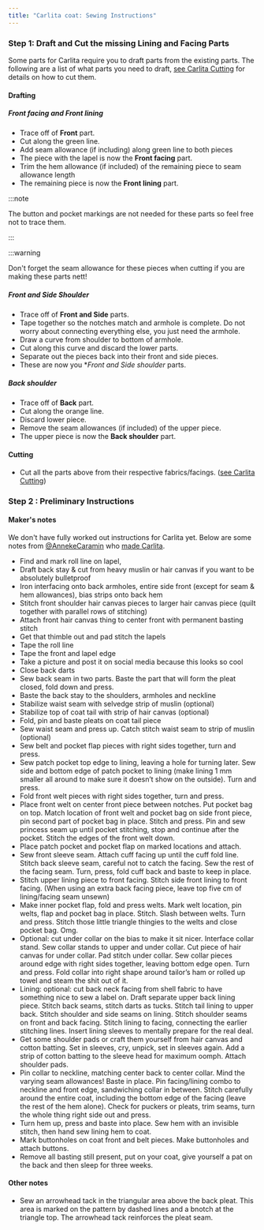 ```yaml
---
title: "Carlita coat: Sewing Instructions"
---
```


### Step 1: Draft and Cut the missing Lining and Facing Parts

Some parts for Carlita require you to draft parts from the existing parts. The following are a list of what parts you need to draft, [see Carlita Cutting](/docs/designs/carlita/cutting/) for details on how to cut them.

#### Drafting

##### Front facing and Front lining

- Trace off of **Front** part.
- Cut along the green line.
- Add seam allowance (if including) along green line to both pieces
- The piece with the lapel is now the **Front facing** part.
- Trim the hem allowance (if included) of the remaining piece to seam allowance length
- The remaining piece is now the **Front lining** part.

:::note


The button and pocket markings are not needed for these parts so feel free not to trace them.

:::

:::warning


Don't forget the seam allowance for these pieces when cutting if you are making these parts nett!

</Warning>

##### Front and Side Shoulder

- Trace off of **Front and Side** parts.
- Tape together so the notches match and armhole is complete. Do not worry about connecting everything else, you just need the armhole.
- Draw a curve from shoulder to bottom of armhole.
- Cut along this curve and discard the lower parts.
- Separate out the pieces back into their front and side pieces.
- These are now you \*_Front and Side shoulder_ parts.

##### Back shoulder

- Trace off of **Back** part.
- Cut along the orange line.
- Discard lower piece.
- Remove the seam allowances (if included) of the upper piece.
- The upper piece is now the **Back shoulder** part.

#### Cutting

- Cut all the parts above from their respective fabrics/facings. ([see Carlita Cutting](/docs/designs/carlita/cutting/))

### Step 2 : Preliminary Instructions

#### Maker's notes

<Fixme>

We don't have fully worked out instructions for Carlita yet.
Below are some notes from [@AnnekeCaramin](/users/AnnekeCaramin) who
[made Carlita](http://www.annekecaramin.com/2018/02/this-is-one-of-those-origin-superhero.html).

</Fixme>

- Find and mark roll line on lapel,
- Draft back stay & cut from heavy muslin or hair canvas if you want to be absolutely bulletproof
- Iron interfacing onto back armholes, entire side front (except for seam & hem allowances), bias strips onto back hem
- Stitch front shoulder hair canvas pieces to larger hair canvas piece (quilt together with parallel rows of stitching)
- Attach front hair canvas thing to center front with permanent basting stitch
- Get that thimble out and pad stitch the lapels
- Tape the roll line
- Tape the front and lapel edge
- Take a picture and post it on social media because this looks so cool
- Close back darts
- Sew back seam in two parts. Baste the part that will form the pleat closed, fold down and press.
- Baste the back stay to the shoulders, armholes and neckline
- Stabilize waist seam with selvedge strip of muslin (optional)
- Stabilize top of coat tail with strip of hair canvas (optional)
- Fold, pin and baste pleats on coat tail piece
- Sew waist seam and press up. Catch stitch waist seam to strip of muslin (optional)
- Sew belt and pocket flap pieces with right sides together, turn and press.
- Sew patch pocket top edge to lining, leaving a hole for turning later. Sew side and bottom edge of patch pocket to lining (make lining 1 mm smaller all around to make sure it doesn’t show on the outside). Turn and press.
- Fold front welt pieces with right sides together, turn and press.
- Place front welt on center front piece between notches. Put pocket bag on top. Match location of front welt and pocket bag on side front piece, pin second part of pocket bag in place. Stitch and press. Pin and sew princess seam up until pocket stitching, stop and continue after the pocket. Stitch the edges of the front welt down.
- Place patch pocket and pocket flap on marked locations and attach.
- Sew front sleeve seam. Attach cuff facing up until the cuff fold line. Stitch back sleeve seam, careful not to catch the facing. Sew the rest of the facing seam. Turn, press, fold cuff back and baste to keep in place.
- Stitch upper lining piece to front facing. Stitch side front lining to front facing. (When using an extra back facing piece, leave top five cm of lining/facing seam unsewn)
- Make inner pocket flap, fold and press welts. Mark welt location, pin welts, flap and pocket bag in place. Stitch. Slash between welts. Turn and press. Stitch those little triangle thingies to the welts and close pocket bag. Omg.
- Optional: cut under collar on the bias to make it sit nicer. Interface collar stand. Sew collar stands to upper and under collar. Cut piece of hair canvas for under collar. Pad stitch under collar. Sew collar pieces around edge with right sides together, leaving bottom edge open. Turn and press. Fold collar into right shape around tailor’s ham or rolled up towel and steam the shit out of it.
- Lining: optional: cut back neck facing from shell fabric to have something nice to sew a label on. Draft separate upper back lining piece. Stitch back seams, stitch darts as tucks. Stitch tail lining to upper back. Stitch shoulder and side seams on lining. Stitch shoulder seams on front and back facing. Stitch lining to facing, connecting the earlier stitching lines. Insert lining sleeves to mentally prepare for the real deal.
- Get some shoulder pads or craft them yourself from hair canvas and cotton batting. Set in sleeves, cry, unpick, set in sleeves again. Add a strip of cotton batting to the sleeve head for maximum oomph. Attach shoulder pads.
- Pin collar to neckline, matching center back to center collar. Mind the varying seam allowances! Baste in place. Pin facing/lining combo to neckline and front edge, sandwiching collar in between. Stitch carefully around the entire coat, including the bottom edge of the facing (leave the rest of the hem alone). Check for puckers or pleats, trim seams, turn the whole thing right side out and press.
- Turn hem up, press and baste into place. Sew hem with an invisible stitch, then hand sew lining hem to coat.
- Mark buttonholes on coat front and belt pieces. Make buttonholes and attach buttons.
- Remove all basting still present, put on your coat, give yourself a pat on the back and then sleep for three weeks.


#### Other notes

- Sew an arrowhead tack in the triangular area above the back pleat.
This area is marked on the pattern by dashed lines and a bnotch at the
triangle top.
The arrowhead tack reinforces the pleat seam.

